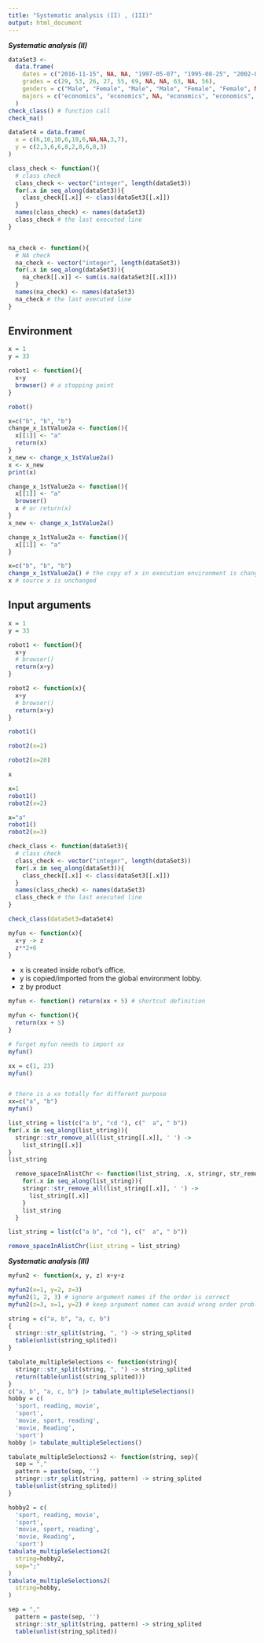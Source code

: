 ---
title: "Systematic analysis (II) , (III)"
output: html_document
---
***Systematic analysis (II)***

```{r}
dataSet3 <-
  data.frame(
    dates = c("2016-11-15", NA, NA, "1997-05-07", "1995-08-25", "2002-09-20", NA, NA, NA, "1995-07-16", "2011-06-22"),
    grades = c(29, 53, 26, 27, 55, 69, NA, NA, 63, NA, 56),
    genders = c("Male", "Female", "Male", "Male", "Female", "Female", NA, "Male", "Male", "Female", "Female"),
    majors = c("economics", "economics", NA, "economics", "economics", "economics", "economics", "statistics", "law", "economics", "law")
  )
check_class() # function call
check_na()
```

```{r}
dataSet4 = data.frame(
  x = c(6,10,10,6,10,6,NA,NA,3,7),
  y = c(2,3,6,6,8,2,8,6,8,3)
)
```

```{r check-funs}
class_check <- function(){
  # class check
  class_check <- vector("integer", length(dataSet3))
  for(.x in seq_along(dataSet3)){
    class_check[[.x]] <- class(dataSet3[[.x]])
  }
  names(class_check) <- names(dataSet3)
  class_check # the last executed line
}


na_check <- function(){
  # NA check
  na_check <- vector("integer", length(dataSet3))
  for(.x in seq_along(dataSet3)){
    na_check[[.x]] <- sum(is.na(dataSet3[[.x]]))
  }
  names(na_check) <- names(dataSet3)
  na_check # the last executed line
}
```

## Environment

```{r}
x = 1
y = 33

robot1 <- function(){
  x+y
  browser() # a stopping point
}
```

```{r}
robot()
```

```{r}
x=c("b", "b", "b")
change_x_1stValue2a <- function(){
  x[[1]] <- "a"
  return(x)
}
x_new <- change_x_1stValue2a()
x <- x_new
print(x)
```

```{r}
change_x_1stValue2a <- function(){
  x[[1]] <- "a"
  browser()
  x # or return(x)
}
x_new <- change_x_1stValue2a()
```

```{r}
change_x_1stValue2a <- function(){
  x[[1]] <- "a"
}

x=c("b", "b", "b")
change_x_1stValue2a() # the copy of x in execution environment is changed
x # source x is unchanged
```

## Input arguments

```{r}
x = 1
y = 33
```

```{r}
robot1 <- function(){
  x+y
  # browser()
  return(x+y)
}
```

```{r}
robot2 <- function(x){
  x+y
  # browser()
  return(x+y)
}
```

```{r}
robot1()
```

```{r}
robot2(x=2)

robot2(x=20)

x
```

```{r}
x=1
robot1()
robot2(x=2)

x="a"
robot1()
robot2(x=3)
```

```{r}
check_class <- function(dataSet3){
  # class check
  class_check <- vector("integer", length(dataSet3))
  for(.x in seq_along(dataSet3)){
    class_check[[.x]] <- class(dataSet3[[.x]])
  }
  names(class_check) <- names(dataSet3)
  class_check # the last executed line
}
```

```{r}
check_class(dataSet3=dataSet4)
```

```{r}
myfun <- function(x){
  x+y -> z
  z**2+6
}
```

  * x is created inside robot's office.
  * y is copied/imported from the global environment lobby.
  * z by product

```{r}
myfun <- function() return(xx + 5) # shortcut definition

myfun <- function(){
  return(xx + 5)
}

# forget myfun needs to import xx 
myfun()

xx = c(1, 23)
myfun()


# there is a xx totally for different purpose
xx=c("a", "b")
myfun()
```

```{r}
list_string = list(c("a b", "cd "), c("  a", " b"))
for(.x in seq_along(list_string)){
  stringr::str_remove_all(list_string[[.x]], ' ') -> 
    list_string[[.x]]
}
list_string
```

```{r}

  remove_spaceInAlistChr <- function(list_string, .x, stringr, str_remove_all) {
    for(.x in seq_along(list_string)){
    stringr::str_remove_all(list_string[[.x]], ' ') -> 
      list_string[[.x]]
    }
    list_string
  }
```

```{r}
list_string = list(c("a b", "cd "), c("  a", " b"))

remove_spaceInAlistChr(list_string = list_string)
```

***Systematic analysis (III)***

```{r}
myfun2 <- function(x, y, z) x+y+z
```

```{r}
myfun2(x=1, y=2, z=3)
myfun2(1, 2, 3) # ignore argument names if the order is correct
myfun2(z=3, x=1, y=2) # keep argument names can avoid wrong order problem
```

```{r}
string = c("a, b", "a, c, b")
{
  stringr::str_split(string, ", ") -> string_splited
  table(unlist(string_splited))
}
```

```{r}
tabulate_multipleSelections <- function(string){
  stringr::str_split(string, ", ") -> string_splited
  return(table(unlist(string_splited)))
}
c("a, b", "a, c, b") |> tabulate_multipleSelections()
hobby = c(
  'sport, reading, movie',
  'sport',
  'movie, sport, reading',
  'movie, Reading',
  'sport')
hobby |> tabulate_multipleSelections()
```

```{r}
tabulate_multipleSelections2 <- function(string, sep){
  sep = ","
  pattern = paste(sep, '')
  stringr::str_split(string, pattern) -> string_splited
  table(unlist(string_splited))
}
```

```{r}
hobby2 = c(
  'sport, reading, movie',
  'sport',
  'movie, sport, reading',
  'movie, Reading',
  'sport')
tabulate_multipleSelections2(
  string=hobby2,
  sep=";"
)
tabulate_multipleSelections2(
  string=hobby,
)
```

```{r}
sep = ","
  pattern = paste(sep, '')
  stringr::str_split(string, pattern) -> string_splited
  table(unlist(string_splited))
```
